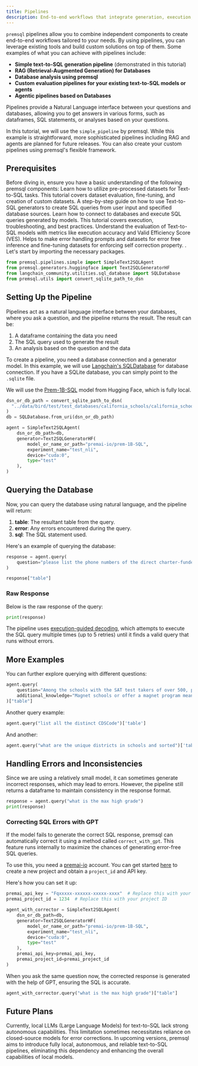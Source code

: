 ```yaml
---
title: Pipelines
description: End-to-end workflows that integrate generation, execution, and further processing for tasks like database Q&A.
---
```



`premsql` pipelines allow you to combine independent components to create end-to-end workflows tailored to your needs. By using pipelines, you can leverage existing tools and build custom solutions on top of them. Some examples of what you can achieve with pipelines include:

- **Simple text-to-SQL generation pipeline** (demonstrated in this tutorial)
- **RAG (Retrieval-Augmented Generation) for Databases**
- **Database analysis using premsql**
- **Custom evaluation pipelines for your existing text-to-SQL models or agents**
- **Agentic pipelines based on Databases**

Pipelines provide a Natural Language interface between your questions and databases, allowing you to get answers in various forms, such as dataframes, SQL statements, or analyses based on your questions.

In this tutorial, we will use the `simple_pipeline` by premsql. While this example is straightforward, more sophisticated pipelines including RAG and agents are planned for future releases. You can also create your custom pipelines using premsql's flexible framework.

## Prerequisites

Before diving in, ensure you have a basic understanding of the following premsql components:
<CardGroup cols={2}>
  <Card title="Datasets Tutorial" icon="square-1" href="/premsql/datasets">
    Learn how to utilize pre-processed datasets for Text-to-SQL tasks. This tutorial covers dataset evaluation, fine-tuning, and creation of custom datasets.
  </Card>
  <Card title="Generators Tutorial" icon="square-2" href="/premsql/generators">
    A step-by-step guide on how to use Text-to-SQL generators to create SQL queries from user input and specified database sources.
  </Card>
  <Card title="Executors Tutorial" icon="square-3" href="/premsql/executors">
    Learn how to connect to databases and execute SQL queries generated by models. This tutorial covers execution, troubleshooting, and best practices.
  </Card>
  <Card title="Evaluators Tutorial" icon="square-4" href="/premsql/evaluators">
    Understand the evaluation of Text-to-SQL models with metrics like execution accuracy and Valid Efficiency Score (VES).
  </Card>
  <Card title="PremSQL Error Handling" icon="square-5" href="/premsql/error_dataset">
   Helps to make error handling prompts and datasets for error free inference and fine-tuning datasets for enforcing self correction property. .
  </Card>
</CardGroup>
Let's start by importing the necessary packages.

```python
from premsql.pipelines.simple import SimpleText2SQLAgent
from premsql.generators.huggingface import Text2SQLGeneratorHF
from langchain_community.utilities.sql_database import SQLDatabase
from premsql.utils import convert_sqlite_path_to_dsn
```

## Setting Up the Pipeline

Pipelines act as a natural language interface between your databases, where you ask a question, and the pipeline returns the result. The result can be:

1. A dataframe containing the data you need
2. The SQL query used to generate the result
3. An analysis based on the question and the data

To create a pipeline, you need a database connection and a generator model. In this example, we will use [Langchain's SQLDatabase](https://python.langchain.com/v0.2/docs/integrations/tools/sql_database/) for database connection. If you have a SQLite database, you can simply point to the `.sqlite` file.

We will use the [Prem-1B-SQL](https://huggingface.co/premai-io/prem-1B-SQL) model from Hugging Face, which is fully local.

```python
dsn_or_db_path = convert_sqlite_path_to_dsn(
  "../data/bird/test/test_databases/california_schools/california_schools.sqlite"   
)
db = SQLDatabase.from_uri(dsn_or_db_path)

agent = SimpleText2SQLAgent(
    dsn_or_db_path=db,
    generator=Text2SQLGeneratorHF(
        model_or_name_or_path="premai-io/prem-1B-SQL",
        experiment_name="test_nli",
        device="cuda:0",
        type="test"
    ),
)
```

## Querying the Database

Now, you can query the database using natural language, and the pipeline will return:

1. **table**: The resultant table from the query.
2. **error**: Any errors encountered during the query.
3. **sql**: The SQL statement used.

Here's an example of querying the database:

```python
response = agent.query(
    question="please list the phone numbers of the direct charter-funded schools that are opened after 2000/1/1",
)

response["table"]
```

### Raw Response

Below is the raw response of the query:

```python
print(response)
```

The pipeline uses [execution-guided decoding](/examples/generators.ipynb), which attempts to execute the SQL query multiple times (up to 5 retries) until it finds a valid query that runs without errors.

## More Examples

You can further explore querying with different questions:

```python
agent.query(
    question="Among the schools with the SAT test takers of over 500, please list the schools that are magnet schools or offer a magnet program.",
    additional_knowledge="Magnet schools or offer a magnet program means that Magnet = 1"
)["table"]
```

Another query example:

```python
agent.query("list all the distinct CDSCode")['table']
```

And another:

```python
agent.query("what are the unique districts in schools and sorted")['table']
```

## Handling Errors and Inconsistencies

Since we are using a relatively small model, it can sometimes generate incorrect responses, which may lead to errors. However, the pipeline still returns a dataframe to maintain consistency in the response format.

```python
response = agent.query("what is the max high grade")
print(response)
```

### Correcting SQL Errors with GPT

If the model fails to generate the correct SQL response, premsql can automatically correct it using a method called `correct_with_gpt`. This feature runs internally to maximize the chances of generating error-free SQL queries.

To use this, you need a [premai-io](https://premai.io) account. You can get started [here](https://docs.premai.io) to create a new project and obtain a `project_id` and API key.

Here's how you can set it up:

```python
premai_api_key = "Fqxxxxx-xxxxxx-xxxxx-xxxx"  # Replace this with your API key
premai_project_id = 1234  # Replace this with your project ID

agent_with_corrector = SimpleText2SQLAgent(
    dsn_or_db_path=db,
    generator=Text2SQLGeneratorHF(
        model_or_name_or_path="premai-io/prem-1B-SQL",
        experiment_name="test_nli",
        device="cuda:0",
        type="test"
    ),
    premai_api_key=premai_api_key,
    premai_project_id=premai_project_id
)
```

When you ask the same question now, the corrected response is generated with the help of GPT, ensuring the SQL is accurate.

```python
agent_with_corrector.query("what is the max high grade")["table"]
```

## Future Plans

Currently, local LLMs (Large Language Models) for text-to-SQL lack strong autonomous capabilities. This limitation sometimes necessitates reliance on closed-source models for error corrections. In upcoming versions, premsql aims to introduce fully local, autonomous, and reliable text-to-SQL pipelines, eliminating this dependency and enhancing the overall capabilities of local models.
